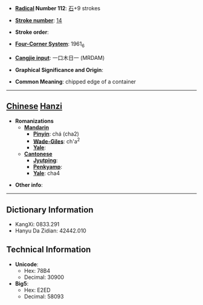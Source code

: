 * '''[[Wiktionary:Chinese radical index| Radical]] Number 112''': [[Wiktionary:Chinese radical index 石|石]]+9 strokes

* '''[[Wiktionary:Chinese total strokes index|Stroke number]]''': [[Wiktionary:Chinese total strokes index 14|14]]

* '''Stroke order''': 

* '''[[Wiktionary:Chinese four corner index|Four-Corner System]]''': 1961<sub>6</sub>

* '''[[Wiktionary:Chinese Cangjie index|Cangjie input]]''': 一口木日一 (MRDAM)

* '''Graphical Significance and Origin''': 

* '''Common Meaning''': chipped edge of a container

----

== [[Chinese]] [[Hanzi]] ==

* '''Romanizations'''
** '''[[Mandarin]]'''
*** '''[[Pinyin]]''': chá (cha2)
*** '''[[Wade-Giles]]''': ch'a<sup>2</sup>
*** '''[[Yale]]''': 
** '''[[Cantonese]]'''
*** '''[[Jyutping]]''':
*** '''[[Penkyamp]]''': 
*** '''[[Yale]]''': cha4

* '''Other info''': 

----

== Dictionary Information ==

* KangXi: 0833.291
* Hanyu Da Zidian: 42442.010

== Technical Information ==

* '''Unicode''':
** Hex: 78B4
** Decimal: 30900
* '''Big5''':
** Hex: E2ED
** Decimal: 58093